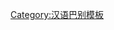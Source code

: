 {{User language-3|zh-CN|-{此使用者​​能以[[:Category:zh-CN-3 使用者|熟练]]的[[:Category:zh-CN 使用者|普通话]]交流。 }-|普通话|14|9}}<noinclude>
[[Category:汉语巴别模板]]
</noinclude>